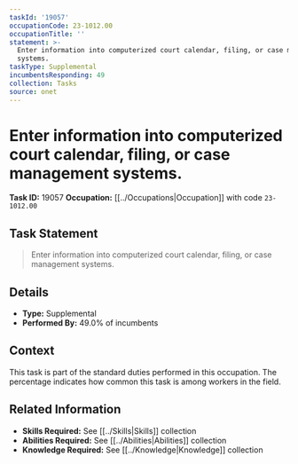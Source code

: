 ```yaml
---
taskId: '19057'
occupationCode: 23-1012.00
occupationTitle: ''
statement: >-
  Enter information into computerized court calendar, filing, or case management
  systems.
taskType: Supplemental
incumbentsResponding: 49
collection: Tasks
source: onet
---
```

# Enter information into computerized court calendar, filing, or case management systems.

**Task ID:** 19057
**Occupation:** [[../Occupations|Occupation]] with code `23-1012.00`

## Task Statement

> Enter information into computerized court calendar, filing, or case management systems.

## Details

- **Type:** Supplemental
- **Performed By:** 49.0% of incumbents

## Context

This task is part of the standard duties performed in this occupation. The percentage indicates how common this task is among workers in the field.

## Related Information

- **Skills Required:** See [[../Skills|Skills]] collection
- **Abilities Required:** See [[../Abilities|Abilities]] collection
- **Knowledge Required:** See [[../Knowledge|Knowledge]] collection
